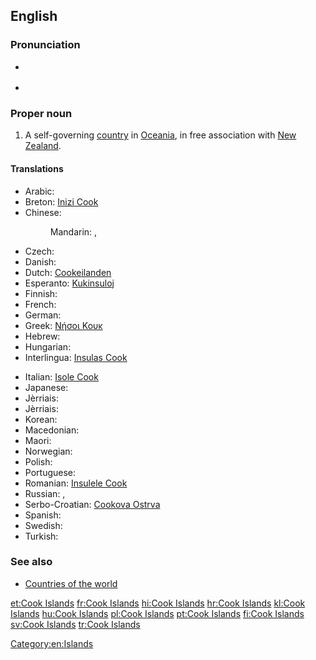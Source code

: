 ==English==

===Pronunciation===
* {{a|UK|US}} {{IPA|/ˈkʊk ˈai.ləndz/}}
* {{audio|en-us-Cook Islands.ogg|Audio (US)}}

===Proper noun===
{{wikipedia}}
{{en-proper noun}}

# A self-governing [[country]] in [[Oceania]], in free association with [[New Zealand]].

====Translations====
{{rfc-tsort|duplicate language: Jèrriais}}
{{trans-top|self-governing country in Oceania}}
* Arabic: {{t-|ar|جزر كوك|f-p|tr=júzur kuk}}
* Breton: [[Inizi Cook]]
* Chinese:
*: Mandarin: {{t|cmn|庫克群島|sc=Hani}}, {{t|cmn|库克群岛|tr=Kùkè qúndǎo|sc=Hani}}
* Czech: {{t+|cs|Cookovy ostrovy|m-p}}
* Danish: {{t-|da|Cookøerne}}
* Dutch: [[Cookeilanden]]
* Esperanto: [[Kukinsuloj]]
* Finnish: {{t+|fi|Cookinsaaret}}
* French: {{t+|fr|îles Cook|f-p}}
* German: {{t+|de|Cookinseln|f-p}}
* Greek: [[Νήσοι Κουκ]] {{n-p}}
* Hebrew: {{t-|he|איי קוק|tr=Iyey quq|sc=Hebr}}
* Hungarian: {{t+|hu|Cook-szigetek}}
* Interlingua: [[Insulas Cook]]
{{trans-mid}}
* Italian: [[Isole Cook]] {{f-p}}
* Japanese: {{t-|ja|クック諸島|tr=クックしょとう, Kukku shotō|sc=Jpan}}
* Jèrriais: {{tø|roa-jer|Îles Cook|f-p}}
* Jèrriais: {{tø|roa-jer|Îles Cook|f-p}}
* Korean: {{t-|ko|쿡 제도|tr=Kuk jedo|sc=Kore}}
* Macedonian: {{t-|mk|Кукови Острови|p|tr=Kúkovi Óstrovi}}
* Maori: {{t-|mi|Kuki Airani}}
* Norwegian: {{t-|no|Cookøyene}}
* Polish: {{t+|pl|Wyspy Cooka}}
* Portuguese: {{t+|pt|Ilhas Cook|f-p}}
* Romanian: [[Insulele Cook]]
* Russian: {{t-|ru|Острова Кука|m-p|tr=Ostrová Kúka}}, {{t-|ru|острова Кука|m-p|tr=ostrová Kúka}}
* Serbo-Croatian: [[Cookova Ostrva]] {{n-p}}
* Spanish: {{t+|es|Islas Cook|f-p}}
* Swedish: {{t+|sv|Cooköarna}}
* Turkish: {{t+|tr|Cook Adaları}}
{{trans-bottom}}

===See also===
* [[Appendix:Countries of the world|Countries of the world]]

[[Category:en:Islands]]

[[et:Cook Islands]]
[[fr:Cook Islands]]
[[hi:Cook Islands]]
[[hr:Cook Islands]]
[[kl:Cook Islands]]
[[hu:Cook Islands]]
[[pl:Cook Islands]]
[[pt:Cook Islands]]
[[fi:Cook Islands]]
[[sv:Cook Islands]]
[[tr:Cook Islands]]